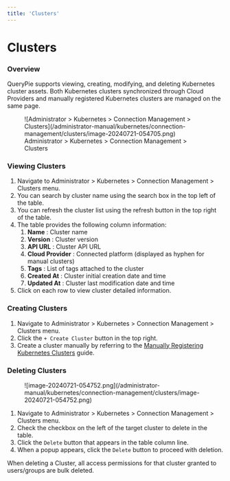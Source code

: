 ```yaml
---
title: 'Clusters'
---
```



# Clusters

### Overview

QueryPie supports viewing, creating, modifying, and deleting Kubernetes cluster assets. Both Kubernetes clusters synchronized through Cloud Providers and manually registered Kubernetes clusters are managed on the same page.

<figure data-layout="center" data-align="center">
![Administrator &gt; Kubernetes &gt; Connection Management &gt; Clusters](/administrator-manual/kubernetes/connection-management/clusters/image-20240721-054705.png)
<figcaption>
Administrator &gt; Kubernetes &gt; Connection Management &gt; Clusters
</figcaption>
</figure>


### Viewing Clusters

1. Navigate to Administrator &gt; Kubernetes &gt; Connection Management &gt; Clusters menu.
2. You can search by cluster name using the search box in the top left of the table. 
3. You can refresh the cluster list using the refresh button in the top right of the table. 
4. The table provides the following column information: 
    1.  **Name**  : Cluster name
    2.  **Version**  : Cluster version
    3.  **API URL**  : Cluster API URL
    4.  **Cloud Provider**  : Connected platform (displayed as hyphen for manual clusters)
    5.  **Tags**  : List of tags attached to the cluster
    6.  **Created At**  : Cluster initial creation date and time
    7.  **Updated At**  : Cluster last modification date and time
5. Click on each row to view cluster detailed information.


### Creating Clusters

1. Navigate to Administrator &gt; Kubernetes &gt; Connection Management &gt; Clusters menu.
2. Click the `+ Create Cluster` button in the top right.
3. Create a cluster manually by referring to the [Manually Registering Kubernetes Clusters](clusters/manually-registering-kubernetes-clusters) guide.


### Deleting Clusters

<figure data-layout="left" data-align="left">
![image-20240721-054752.png](/administrator-manual/kubernetes/connection-management/clusters/image-20240721-054752.png)
</figure>

1. Navigate to Administrator &gt; Kubernetes &gt; Connection Management &gt; Clusters menu.
2. Check the checkbox on the left of the target cluster to delete in the table.
3. Click the `Delete` button that appears in the table column line. 
4. When a popup appears, click the `Delete` button to proceed with deletion.

<Callout type="important">
When deleting a Cluster, all access permissions for that cluster granted to users/groups are bulk deleted.
</Callout>

